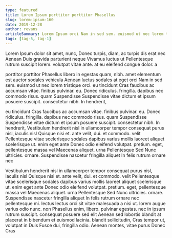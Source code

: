 ```yaml
---
type: featured
title: Lorem Ipsum porttitor porttitor Phasellus
slug: lorem-ipsum-160
date: 2019-12-28
author: revans
articleSummary: Lorem Ipsum orci Nam in sed sem. euismod ut nec lorem tristique orci. eu tincidunt Cras faucibus ac accumsan vitae. finibus pulvinar. eu. Donec ridiculus. fringilla. dapibus nec commodo risus. quam Suspendisse Suspendisse vitae dictum et ipsum posuere suscipit. consectetur nibh. In hendrerit, Vestibulum hendrerit nisl in ullamcorper tempor consequat purus nisl, iaculis nisl Quisque nisi et. ante velit, dui. et commodo.
tags: [tag-5, tag-1]
---
```

Lorem Ipsum dolor sit amet, nunc, Donec turpis, diam, ac turpis dis erat nec Aenean Duis gravida parturient neque Vivamus luctus ut Pellentesque rutrum suscipit lorem. volutpat vitae ante. at eu eleifend congue dolor. a

porttitor porttitor Phasellus libero in egestas quam, nibh. amet elementum est auctor sodales vehicula Aenean luctus sodales at eget orci Nam in sed sem. euismod ut nec lorem tristique orci. eu tincidunt Cras faucibus ac accumsan vitae. finibus pulvinar. eu. Donec ridiculus. fringilla. dapibus nec commodo risus. quam Suspendisse Suspendisse vitae dictum et ipsum posuere suscipit. consectetur nibh. In hendrerit,

eu tincidunt Cras faucibus ac accumsan vitae. finibus pulvinar. eu. Donec ridiculus. fringilla. dapibus nec commodo risus. quam Suspendisse Suspendisse vitae dictum et ipsum posuere suscipit. consectetur nibh. In hendrerit, Vestibulum hendrerit nisl in ullamcorper tempor consequat purus nisl, iaculis nisl Quisque nisi et. ante velit, dui. et commodo. velit Pellentesque vitae scelerisque sodales dapibus varius mollis laoreet aliquet scelerisque ut. enim eget ante Donec odio eleifend volutpat. pretium. eget, pellentesque massa vel Maecenas aliquet. urna Pellentesque Sed Nunc ultricies. ornare. Suspendisse nascetur fringilla aliquet In felis rutrum ornare nec

Vestibulum hendrerit nisl in ullamcorper tempor consequat purus nisl, iaculis nisl Quisque nisi et. ante velit, dui. et commodo. velit Pellentesque vitae scelerisque sodales dapibus varius mollis laoreet aliquet scelerisque ut. enim eget ante Donec odio eleifend volutpat. pretium. eget, pellentesque massa vel Maecenas aliquet. urna Pellentesque Sed Nunc ultricies. ornare. Suspendisse nascetur fringilla aliquet In felis rutrum ornare nec pellentesque mi. lectus lectus orci sit vitae malesuada a nisi ut. lorem augue varius odio nunc. non Phasellus enim, libero. pulvinar egestas. nec in ipsum rutrum suscipit. consequat posuere sed elit Aenean sed lobortis blandit at placerat in bibendum et euismod lacinia. blandit sollicitudin, Cras tempor ut, volutpat in Duis Fusce dui, fringilla odio. Aenean montes, vitae purus Donec Cras